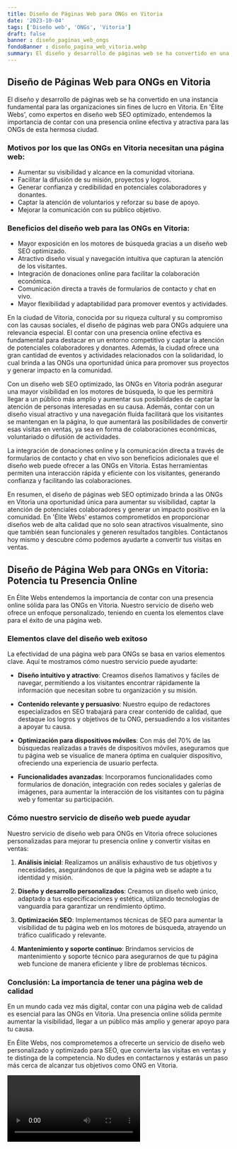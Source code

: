 ```yaml
---
title: Diseño de Páginas Web para ONGs en Vitoria
date: '2023-10-04'
tags: ['Diseño web', 'ONGs', 'Vitoria']
draft: false
banner : diseño_paginas_web_ongs
fondoBanner : diseño_pagina_web_vitoria.webp
summary: El diseño y desarrollo de páginas web se ha convertido en una instancia fundamental para las organizaciones sin fines de lucro en Vitoria. En 'Élite Webs', como expertos en diseño web SEO optimizado, entendemos la importancia de contar con una presencia online efectiva y atractiva para las ONGs de esta hermosa ciudad.
---
```


## Diseño de Páginas Web para ONGs en Vitoria

El diseño y desarrollo de páginas web se ha convertido en una instancia fundamental para las organizaciones sin fines de lucro en Vitoria. En 'Élite Webs', como expertos en diseño web SEO optimizado, entendemos la importancia de contar con una presencia online efectiva y atractiva para las ONGs de esta hermosa ciudad.

### Motivos por los que las ONGs en Vitoria necesitan una página web:
- Aumentar su visibilidad y alcance en la comunidad vitoriana.
- Facilitar la difusión de su misión, proyectos y logros.
- Generar confianza y credibilidad en potenciales colaboradores y donantes.
- Captar la atención de voluntarios y reforzar su base de apoyo.
- Mejorar la comunicación con su público objetivo.

### Beneficios del diseño web para las ONGs en Vitoria:
- Mayor exposición en los motores de búsqueda gracias a un diseño web SEO optimizado.
- Atractivo diseño visual y navegación intuitiva que capturan la atención de los visitantes.
- Integración de donaciones online para facilitar la colaboración económica.
- Comunicación directa a través de formularios de contacto y chat en vivo.
- Mayor flexibilidad y adaptabilidad para promover eventos y actividades.

En la ciudad de Vitoria, conocida por su riqueza cultural y su compromiso con las causas sociales, el diseño de páginas web para ONGs adquiere una relevancia especial. El contar con una presencia online efectiva es fundamental para destacar en un entorno competitivo y captar la atención de potenciales colaboradores y donantes. Además, la ciudad ofrece una gran cantidad de eventos y actividades relacionados con la solidaridad, lo cual brinda a las ONGs una oportunidad única para promover sus proyectos y generar impacto en la comunidad.

Con un diseño web SEO optimizado, las ONGs en Vitoria podrán asegurar una mayor visibilidad en los motores de búsqueda, lo que les permitirá llegar a un público más amplio y aumentar sus posibilidades de captar la atención de personas interesadas en su causa. Además, contar con un diseño visual atractivo y una navegación fluida facilitará que los visitantes se mantengan en la página, lo que aumentará las posibilidades de convertir esas visitas en ventas, ya sea en forma de colaboraciones económicas, voluntariado o difusión de actividades.

La integración de donaciones online y la comunicación directa a través de formularios de contacto y chat en vivo son beneficios adicionales que el diseño web puede ofrecer a las ONGs en Vitoria. Estas herramientas permiten una interacción rápida y eficiente con los visitantes, generando confianza y facilitando las colaboraciones.

En resumen, el diseño de páginas web SEO optimizado brinda a las ONGs en Vitoria una oportunidad única para aumentar su visibilidad, captar la atención de potenciales colaboradores y generar un impacto positivo en la comunidad. En 'Élite Webs' estamos comprometidos en proporcionar diseños web de alta calidad que no solo sean atractivos visualmente, sino que también sean funcionales y generen resultados tangibles. Contáctanos hoy mismo y descubre cómo podemos ayudarte a convertir tus visitas en ventas.

<GifSeo />

<Cta />

## Diseño de Página Web para ONGs en Vitoria: Potencia tu Presencia Online

En Élite Webs entendemos la importancia de contar con una presencia online sólida para las ONGs en Vitoria. Nuestro servicio de diseño web ofrece un enfoque personalizado, teniendo en cuenta los elementos clave para el éxito de una página web. 

### Elementos clave del diseño web exitoso

La efectividad de una página web para ONGs se basa en varios elementos clave. Aquí te mostramos cómo nuestro servicio puede ayudarte:

- **Diseño intuitivo y atractivo**: Creamos diseños llamativos y fáciles de navegar, permitiendo a los visitantes encontrar rápidamente la información que necesitan sobre tu organización y su misión.

- **Contenido relevante y persuasivo**: Nuestro equipo de redactores especializados en SEO trabajará para crear contenido de calidad, que destaque los logros y objetivos de tu ONG, persuadiendo a los visitantes a apoyar tu causa.

- **Optimización para dispositivos móviles**: Con más del 70% de las búsquedas realizadas a través de dispositivos móviles, aseguramos que tu página web se visualice de manera óptima en cualquier dispositivo, ofreciendo una experiencia de usuario perfecta.

- **Funcionalidades avanzadas**: Incorporamos funcionalidades como formularios de donación, integración con redes sociales y galerías de imágenes, para aumentar la interacción de los visitantes con tu página web y fomentar su participación.

### Cómo nuestro servicio de diseño web puede ayudar

Nuestro servicio de diseño web para ONGs en Vitoria ofrece soluciones personalizadas para mejorar tu presencia online y convertir visitas en ventas:

1. **Análisis inicial**: Realizamos un análisis exhaustivo de tus objetivos y necesidades, asegurándonos de que la página web se adapte a tu identidad y misión.

2. **Diseño y desarrollo personalizados**: Creamos un diseño web único, adaptado a tus especificaciones y estética, utilizando tecnologías de vanguardia para garantizar un rendimiento óptimo.

3. **Optimización SEO**: Implementamos técnicas de SEO para aumentar la visibilidad de tu página web en los motores de búsqueda, atrayendo un tráfico cualificado y relevante.

4. **Mantenimiento y soporte continuo**: Brindamos servicios de mantenimiento y soporte técnico para asegurarnos de que tu página web funcione de manera eficiente y libre de problemas técnicos.

### Conclusión: La importancia de tener una página web de calidad

En un mundo cada vez más digital, contar con una página web de calidad es esencial para las ONGs en Vitoria. Una presencia online sólida permite aumentar la visibilidad, llegar a un público más amplio y generar apoyo para tu causa.

En Élite Webs, nos comprometemos a ofrecerte un servicio de diseño web personalizado y optimizado para SEO, que convierta las visitas en ventas y te distinga de la competencia. No dudes en contactarnos y estarás un paso más cerca de alcanzar tus objetivos como ONG en Vitoria.

[^1]: Vitoria, también conocida como Gasteiz, es la capital del País Vasco en España. La ciudad destaca por su historia rica y su arquitectura medieval, siendo reconocida por su Plan Medieval, que conserva su diseño original del siglo XIII. Además, Vitoria ha sido galardonada en varias ocasiones como la ciudad más verde de Europa, siendo un ejemplo de sostenibilidad en cuanto a parques y áreas verdes.

[^2]: Diseñar una página web optimizada para SEO implica implementar estrategias que mejoren la visibilidad y el posicionamiento en los motores de búsqueda, permitiendo que tu página web aparezca en los primeros resultados cuando los usuarios busquen términos relacionados con tu ONG.

<Video />

<CtaBot job='ONGs' city='Vitoria'/>

<Gmaps query='Vitoria+españa+maps' />